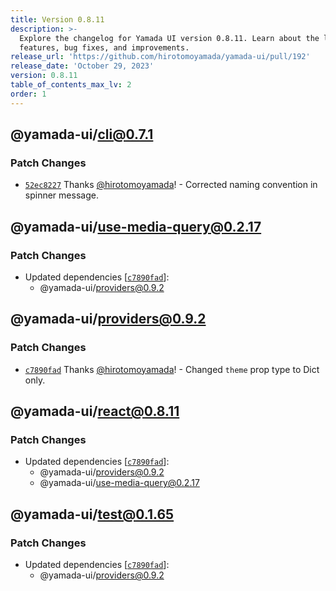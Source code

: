```yaml
---
title: Version 0.8.11
description: >-
  Explore the changelog for Yamada UI version 0.8.11. Learn about the latest
  features, bug fixes, and improvements.
release_url: 'https://github.com/hirotomoyamada/yamada-ui/pull/192'
release_date: 'October 29, 2023'
version: 0.8.11
table_of_contents_max_lv: 2
order: 1
---
```


## @yamada-ui/cli@0.7.1

### Patch Changes

- [`52ec8227`](https://github.com/hirotomoyamada/yamada-ui/commit/52ec82272b3f235e541b9f1b52bd610bf7782176) Thanks [@hirotomoyamada](https://github.com/hirotomoyamada)! - Corrected naming convention in spinner message.

## @yamada-ui/use-media-query@0.2.17

### Patch Changes

- Updated dependencies \[[`c7890fad`](https://github.com/hirotomoyamada/yamada-ui/commit/c7890fadca736dcd3dec4f4cdcea0be856af3e45)]:
  - @yamada-ui/providers@0.9.2

## @yamada-ui/providers@0.9.2

### Patch Changes

- [`c7890fad`](https://github.com/hirotomoyamada/yamada-ui/commit/c7890fadca736dcd3dec4f4cdcea0be856af3e45) Thanks [@hirotomoyamada](https://github.com/hirotomoyamada)! - Changed `theme` prop type to Dict only.

## @yamada-ui/react@0.8.11

### Patch Changes

- Updated dependencies \[[`c7890fad`](https://github.com/hirotomoyamada/yamada-ui/commit/c7890fadca736dcd3dec4f4cdcea0be856af3e45)]:
  - @yamada-ui/providers@0.9.2
  - @yamada-ui/use-media-query@0.2.17

## @yamada-ui/test@0.1.65

### Patch Changes

- Updated dependencies \[[`c7890fad`](https://github.com/hirotomoyamada/yamada-ui/commit/c7890fadca736dcd3dec4f4cdcea0be856af3e45)]:
  - @yamada-ui/providers@0.9.2
